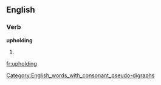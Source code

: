 ==English==
[[Category:English_words_with_consonant_pseudo-digraphs]]

===Verb===
'''upholding'''

# {{present participle of|uphold}}

[[fr:upholding]]